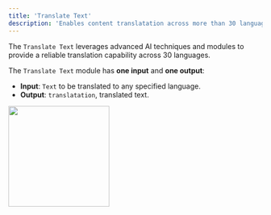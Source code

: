 ```yaml
---
title: 'Translate Text'
description: 'Enables content translatation across more than 30 languages.'
---
```


The `Translate Text` leverages advanced AI techniques and modules to provide a reliable translation capability across 30 languages.

The `Translate Text` module has **one input** and **one output**:

- **Input**: `Text` to be translated to any specified language.
- **Output**: `translatation`, translated text.

<img height="200" src="/Trans.png" />

